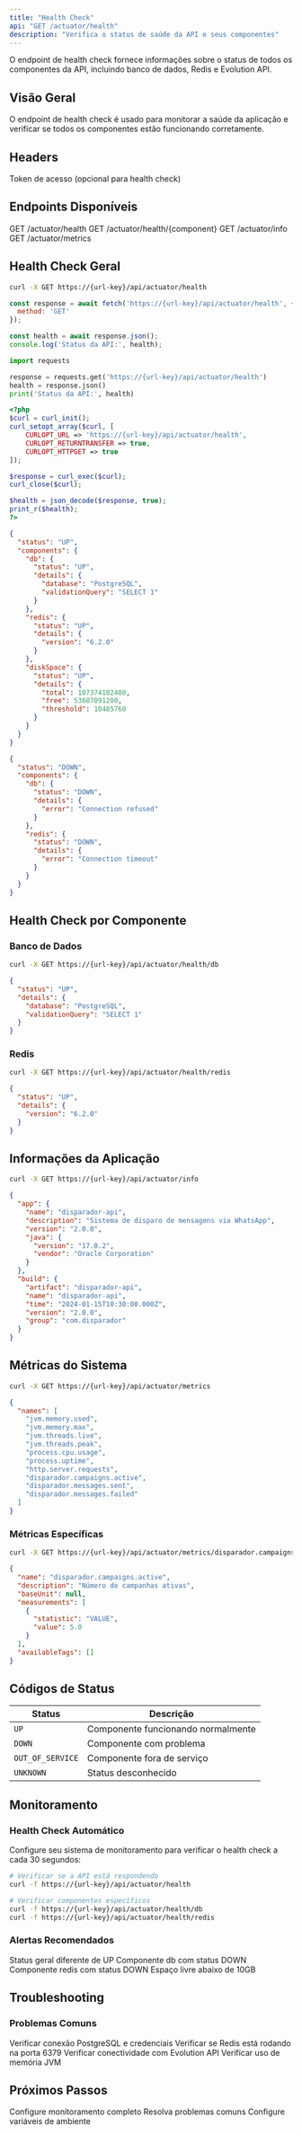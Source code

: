 ```yaml
---
title: "Health Check"
api: "GET /actuator/health"
description: "Verifica o status de saúde da API e seus componentes"
---
```


<Note>
O endpoint de health check fornece informações sobre o status de todos os componentes da API, incluindo banco de dados, Redis e Evolution API.
</Note>

## Visão Geral

O endpoint de health check é usado para monitorar a saúde da aplicação e verificar se todos os componentes estão funcionando corretamente.

## Headers

<ParamField header="X-Access-Token" type="string" optional>
  Token de acesso (opcional para health check)
</ParamField>

## Endpoints Disponíveis

<CardGroup cols={2}>
  <Card title="Health Geral" icon="heart" color="#16a34a">
    GET /actuator/health
  </Card>
  <Card title="Health Detalhado" icon="activity" color="#2563eb">
    GET /actuator/health/{component}
  </Card>
  <Card title="Info da Aplicação" icon="info" color="#7c3aed">
    GET /actuator/info
  </Card>
  <Card title="Métricas" icon="chart-bar" color="#ea580c">
    GET /actuator/metrics
  </Card>
</CardGroup>

## Health Check Geral

<RequestExample>

```bash cURL
curl -X GET https://{url-key}/api/actuator/health
```

```javascript JavaScript
const response = await fetch('https://{url-key}/api/actuator/health', {
  method: 'GET'
});

const health = await response.json();
console.log('Status da API:', health);
```

```python Python
import requests

response = requests.get('https://{url-key}/api/actuator/health')
health = response.json()
print('Status da API:', health)
```

```php PHP
<?php
$curl = curl_init();
curl_setopt_array($curl, [
    CURLOPT_URL => 'https://{url-key}/api/actuator/health',
    CURLOPT_RETURNTRANSFER => true,
    CURLOPT_HTTPGET => true
]);

$response = curl_exec($curl);
curl_close($curl);

$health = json_decode($response, true);
print_r($health);
?>
```

</RequestExample>

<ResponseExample>

```json Sucesso (200 OK)
{
  "status": "UP",
  "components": {
    "db": {
      "status": "UP",
      "details": {
        "database": "PostgreSQL",
        "validationQuery": "SELECT 1"
      }
    },
    "redis": {
      "status": "UP",
      "details": {
        "version": "6.2.0"
      }
    },
    "diskSpace": {
      "status": "UP",
      "details": {
        "total": 107374182400,
        "free": 53687091200,
        "threshold": 10485760
      }
    }
  }
}
```

```json Erro (503 Service Unavailable)
{
  "status": "DOWN",
  "components": {
    "db": {
      "status": "DOWN",
      "details": {
        "error": "Connection refused"
      }
    },
    "redis": {
      "status": "DOWN",
      "details": {
        "error": "Connection timeout"
      }
    }
  }
}
```

</ResponseExample>

## Health Check por Componente

### Banco de Dados

<RequestExample>

```bash cURL
curl -X GET https://{url-key}/api/actuator/health/db
```

</RequestExample>

<ResponseExample>

```json Banco de Dados OK
{
  "status": "UP",
  "details": {
    "database": "PostgreSQL",
    "validationQuery": "SELECT 1"
  }
}
```

</ResponseExample>

### Redis

<RequestExample>

```bash cURL
curl -X GET https://{url-key}/api/actuator/health/redis
```

</RequestExample>

<ResponseExample>

```json Redis OK
{
  "status": "UP",
  "details": {
    "version": "6.2.0"
  }
}
```

</ResponseExample>

## Informações da Aplicação

<RequestExample>

```bash cURL
curl -X GET https://{url-key}/api/actuator/info
```

</RequestExample>

<ResponseExample>

```json Info da Aplicação
{
  "app": {
    "name": "disparador-api",
    "description": "Sistema de disparo de mensagens via WhatsApp",
    "version": "2.0.0",
    "java": {
      "version": "17.0.2",
      "vendor": "Oracle Corporation"
    }
  },
  "build": {
    "artifact": "disparador-api",
    "name": "disparador-api",
    "time": "2024-01-15T10:30:00.000Z",
    "version": "2.0.0",
    "group": "com.disparador"
  }
}
```

</ResponseExample>

## Métricas do Sistema

<RequestExample>

```bash cURL
curl -X GET https://{url-key}/api/actuator/metrics
```

</RequestExample>

<ResponseExample>

```json Métricas Disponíveis
{
  "names": [
    "jvm.memory.used",
    "jvm.memory.max",
    "jvm.threads.live",
    "jvm.threads.peak",
    "process.cpu.usage",
    "process.uptime",
    "http.server.requests",
    "disparador.campaigns.active",
    "disparador.messages.sent",
    "disparador.messages.failed"
  ]
}
```

</ResponseExample>

### Métricas Específicas

<RequestExample>

```bash cURL
curl -X GET https://{url-key}/api/actuator/metrics/disparador.campaigns.active
```

</RequestExample>

<ResponseExample>

```json Métrica de Campanhas Ativas
{
  "name": "disparador.campaigns.active",
  "description": "Número de campanhas ativas",
  "baseUnit": null,
  "measurements": [
    {
      "statistic": "VALUE",
      "value": 5.0
    }
  ],
  "availableTags": []
}
```

</ResponseExample>

## Códigos de Status

| Status | Descrição |
|--------|-----------|
| `UP` | Componente funcionando normalmente |
| `DOWN` | Componente com problema |
| `OUT_OF_SERVICE` | Componente fora de serviço |
| `UNKNOWN` | Status desconhecido |

## Monitoramento

### Health Check Automático

Configure seu sistema de monitoramento para verificar o health check a cada 30 segundos:

<RequestExample>

```bash cURL
# Verificar se a API está respondendo
curl -f https://{url-key}/api/actuator/health

# Verificar componentes específicos
curl -f https://{url-key}/api/actuator/health/db
curl -f https://{url-key}/api/actuator/health/redis
```

</RequestExample>

### Alertas Recomendados

<CardGroup cols={2}>
  <Card title="API Down" icon="alert-triangle" color="#dc2626">
    Status geral diferente de UP
  </Card>
  <Card title="Banco de Dados" icon="database" color="#2563eb">
    Componente db com status DOWN
  </Card>
  <Card title="Redis" icon="server" color="#7c3aed">
    Componente redis com status DOWN
  </Card>
  <Card title="Espaço em Disco" icon="hard-drive" color="#ea580c">
    Espaço livre abaixo de 10GB
  </Card>
</CardGroup>

## Troubleshooting

### Problemas Comuns

<CardGroup cols={2}>
  <Card title="Banco de Dados" icon="database" color="#dc2626">
    Verificar conexão PostgreSQL e credenciais
  </Card>
  <Card title="Redis" icon="server" color="#2563eb">
    Verificar se Redis está rodando na porta 6379
  </Card>
  <Card title="Evolution API" icon="message-circle" color="#7c3aed">
    Verificar conectividade com Evolution API
  </Card>
  <Card title="Memória" icon="cpu" color="#ea580c">
    Verificar uso de memória JVM
  </Card>
</CardGroup>

## Próximos Passos

<CardGroup cols={3}>
  <Card title="Monitoramento" icon="activity" href="/monitoring">
    Configure monitoramento completo
  </Card>
  <Card title="Troubleshooting" icon="wrench" href="/troubleshooting">
    Resolva problemas comuns
  </Card>
  <Card title="Configuração" icon="settings" href="/configuration">
    Configure variáveis de ambiente
  </Card>
</CardGroup> 
